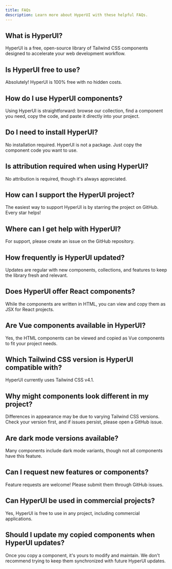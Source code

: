 ```yaml
---
title: FAQs
description: Learn more about HyperUI with these helpful FAQs.
---
```


<Ad adType="text" />

## What is HyperUI?

HyperUI is a free, open-source library of Tailwind CSS components designed to accelerate your web development workflow.

## Is HyperUI free to use?

Absolutely! HyperUI is 100% free with no hidden costs.

## How do I use HyperUI components?

Using HyperUI is straightforward: browse our collection, find a component you need, copy the code, and paste it directly into your project.

## Do I need to install HyperUI?

No installation required. HyperUI is not a package. Just copy the component code you want to use.

## Is attribution required when using HyperUI?

No attribution is required, though it's always appreciated.

## How can I support the HyperUI project?

The easiest way to support HyperUI is by starring the project on GitHub. Every star helps!

## Where can I get help with HyperUI?

For support, please create an issue on the GitHub repository.

## How frequently is HyperUI updated?

Updates are regular with new components, collections, and features to keep the library fresh and relevant.

## Does HyperUI offer React components?

While the components are written in HTML, you can view and copy them as JSX for React projects.

## Are Vue components available in HyperUI?

Yes, the HTML components can be viewed and copied as Vue components to fit your project needs.

## Which Tailwind CSS version is HyperUI compatible with?

HyperUI currently uses Tailwind CSS v4.1.

## Why might components look different in my project?

Differences in appearance may be due to varying Tailwind CSS versions. Check your version first, and if issues persist, please open a GitHub issue.

## Are dark mode versions available?

Many components include dark mode variants, though not all components have this feature.

## Can I request new features or components?

Feature requests are welcome! Please submit them through GitHub issues.

## Can HyperUI be used in commercial projects?

Yes, HyperUI is free to use in any project, including commercial applications.

## Should I update my copied components when HyperUI updates?

Once you copy a component, it's yours to modify and maintain. We don't recommend trying to keep them synchronized with future HyperUI updates.
